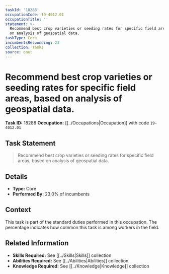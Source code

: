 ```yaml
---
taskId: '18288'
occupationCode: 19-4012.01
occupationTitle: ''
statement: >-
  Recommend best crop varieties or seeding rates for specific field areas, based
  on analysis of geospatial data.
taskType: Core
incumbentsResponding: 23
collection: Tasks
source: onet
---
```

# Recommend best crop varieties or seeding rates for specific field areas, based on analysis of geospatial data.

**Task ID:** 18288
**Occupation:** [[../Occupations|Occupation]] with code `19-4012.01`

## Task Statement

> Recommend best crop varieties or seeding rates for specific field areas, based on analysis of geospatial data.

## Details

- **Type:** Core
- **Performed By:** 23.0% of incumbents

## Context

This task is part of the standard duties performed in this occupation. The percentage indicates how common this task is among workers in the field.

## Related Information

- **Skills Required:** See [[../Skills|Skills]] collection
- **Abilities Required:** See [[../Abilities|Abilities]] collection
- **Knowledge Required:** See [[../Knowledge|Knowledge]] collection
